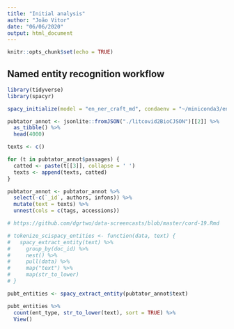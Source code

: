```yaml
---
title: "Initial analysis"
author: "João Vitor"
date: "06/06/2020"
output: html_document
---
```


```r
knitr::opts_chunk$set(echo = TRUE)
```

## Named entity recognition workflow

```r
library(tidyverse)
library(spacyr)

spacy_initialize(model = "en_ner_craft_md", condaenv = "~/miniconda3/envs/spacy-proc")
```

```r

pubtator_annot <- jsonlite::fromJSON("./litcovid2BioCJSON")[[2]] %>% 
  as_tibble() %>% 
  head(4000)

```

```r
texts <- c()

for (t in pubtator_annot$passages) {
  catted <- paste(t[[3]], collapse = ' ')
  texts <- append(texts, catted)
}

pubtator_annot <- pubtator_annot %>% 
  select(-c(`_id`, authors, infons)) %>% 
  mutate(text = texts) %>%
  unnest(cols = c(tags, accessions))
```

```r

# https://github.com/dgrtwo/data-screencasts/blob/master/cord-19.Rmd

# tokenize_scispacy_entities <- function(data, text) {
#   spacy_extract_entity(text) %>%
#     group_by(doc_id) %>%
#     nest() %>%
#     pull(data) %>%
#     map("text") %>%
#     map(str_to_lower)
# }

pubt_entities <- spacy_extract_entity(pubtator_annot$text) 

pubt_entities %>%  
  count(ent_type, str_to_lower(text), sort = TRUE) %>% 
  View()
```

